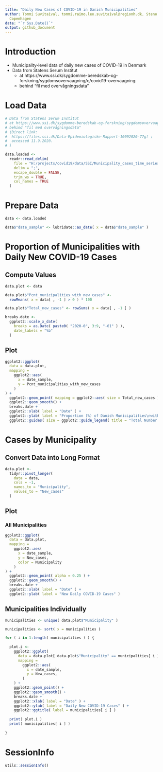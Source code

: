 ```yaml
---
title: "Daily New Cases of COVID-19 in Danish Municipalities"
author: Tommi Suvitaival, tommi.raimo.leo.suvitaival@regionh.dk, Steno Diabetes Center
  Copenhagen
date: "`r Sys.Date()`"
output: github_document
---
```


# Introduction

* Municipality-level data of daily new cases of COVID-19 in Denmark
* Data from Statens Serum Institut
  + at https://www.ssi.dk/sygdomme-beredskab-og-forskning/sygdomsovervaagning/c/covid19-overvaagning
  + behind  "fil med overvågningsdata"

# Load Data

```r

# Data from Statens Serum Institut
# at https://www.ssi.dk/sygdomme-beredskab-og-forskning/sygdomsovervaagning/c/covid19-overvaagning
# behind "fil med overvågningsdata"
# (Direct link:
#  https://files.ssi.dk/Data-Epidemiologiske-Rapport-10092020-77gf ;
#  accessed 11.9.2020.
# )

data.loaded <-
  readr::read_delim(
    file = "H:/projects/covid19/data/SSI/Municipality_cases_time_series.csv", 
    delim = ";",
    escape_double = FALSE,
    trim_ws = TRUE,
    col_names = TRUE
  )

```

# Prepare Data

```r

data <- data.loaded

data$"date_sample" <- lubridate::as_date( x = data$"date_sample" )

```

# Proportion of Municipalities with Daily New COVID-19 Cases

## Compute Values

```r

data.plot <- data

data.plot$"Pcnt_municipalities_with_new_cases" <- 
  rowMeans( x = data[ , -1 ] > 0 ) * 100

data.plot$"Total_new_cases" <- rowSums( x = data[ , -1 ] )

```

```r

breaks.date <-
  ggplot2::scale_x_date(
    breaks = as.Date( paste0( "2020-0", 3:9, "-01" ) ),
    date_labels = "%b"
  )

```

## Plot

```r

ggplot2::ggplot(
  data = data.plot,
  mapping =
    ggplot2::aes(
      x = date_sample,
      y = Pcnt_municipalities_with_new_cases
    )
) +
  ggplot2::geom_point( mapping = ggplot2::aes( size = Total_new_cases ) ) +
  ggplot2::geom_smooth() +
  breaks.date +
  ggplot2::xlab( label = "Date" ) +
  ggplot2::ylab( label = "Proportion (%) of Danish Municipalities\nwith Daily New Cases of COVID-19" ) +
  ggplot2::guides( size = ggplot2::guide_legend( title = "Total Number of\nDaily New\nCOVID-19 Cases\nin Denmark" ) )

```

# Cases by Municipality

## Convert Data into Long Format

```r

data.plot <- 
  tidyr::pivot_longer( 
    data = data,
    cols = -1,
    names_to = "Municipality",
    values_to = "New_cases"
  )

```

## Plot

### All Municipalities

```r

ggplot2::ggplot(
  data = data.plot,
  mapping =
    ggplot2::aes(
      x = date_sample,
      y = New_cases,
      color = Municipality
    )
) +
  ggplot2::geom_point( alpha = 0.25 ) +
  ggplot2::geom_smooth() +
  breaks.date +
  ggplot2::xlab( label = "Date" ) +
  ggplot2::ylab( label = "New Daily COVID-19 Cases" )

```

## Municipalities Individually

```r

municipalities <- unique( data.plot$"Municipality" )

municipalities <- sort( x = municipalities )

for ( i in 1:length( municipalities ) ) {
  
  plot.i <-
    ggplot2::ggplot(
      data = data.plot[ data.plot$"Municipality" == municipalities[ i ], ],
      mapping =
        ggplot2::aes(
          x = date_sample,
          y = New_cases,
        )
    ) +
    ggplot2::geom_point() +
    ggplot2::geom_smooth() +
    breaks.date +
    ggplot2::xlab( label = "Date" ) +
    ggplot2::ylab( label = "Daily New COVID-19 Cases" ) +
    ggplot2::ggtitle( label = municipalities[ i ] )
  
  print( plot.i )
  print( municipalities[ i ] )
  
}

```

# SessionInfo

```r

utils::sessionInfo()

```

